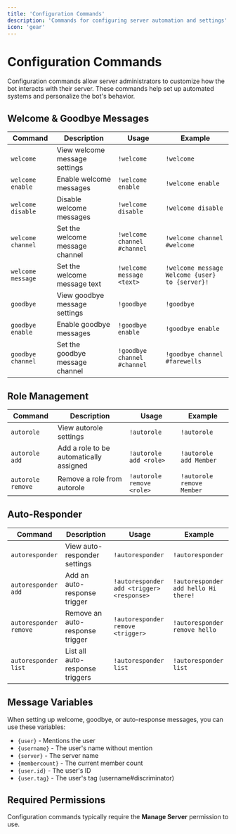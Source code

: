 ```yaml
---
title: 'Configuration Commands'
description: 'Commands for configuring server automation and settings'
icon: 'gear'
---
```


# Configuration Commands

Configuration commands allow server administrators to customize how the bot interacts with their server. These commands help set up automated systems and personalize the bot's behavior.

## Welcome & Goodbye Messages

| Command | Description | Usage | Example |
| ------- | ----------- | ----- | ------- |
| `welcome` | View welcome message settings | `!welcome` | `!welcome` |
| `welcome enable` | Enable welcome messages | `!welcome enable` | `!welcome enable` |
| `welcome disable` | Disable welcome messages | `!welcome disable` | `!welcome disable` |
| `welcome channel` | Set the welcome message channel | `!welcome channel #channel` | `!welcome channel #welcome` |
| `welcome message` | Set the welcome message text | `!welcome message <text>` | `!welcome message Welcome {user} to {server}!` |
| `goodbye` | View goodbye message settings | `!goodbye` | `!goodbye` |
| `goodbye enable` | Enable goodbye messages | `!goodbye enable` | `!goodbye enable` |
| `goodbye channel` | Set the goodbye message channel | `!goodbye channel #channel` | `!goodbye channel #farewells` |

## Role Management

| Command | Description | Usage | Example |
| ------- | ----------- | ----- | ------- |
| `autorole` | View autorole settings | `!autorole` | `!autorole` |
| `autorole add` | Add a role to be automatically assigned | `!autorole add <role>` | `!autorole add Member` |
| `autorole remove` | Remove a role from autorole | `!autorole remove <role>` | `!autorole remove Member` |

## Auto-Responder

| Command | Description | Usage | Example |
| ------- | ----------- | ----- | ------- |
| `autoresponder` | View auto-responder settings | `!autoresponder` | `!autoresponder` |
| `autoresponder add` | Add an auto-response trigger | `!autoresponder add <trigger> <response>` | `!autoresponder add hello Hi there!` |
| `autoresponder remove` | Remove an auto-response trigger | `!autoresponder remove <trigger>` | `!autoresponder remove hello` |
| `autoresponder list` | List all auto-response triggers | `!autoresponder list` | `!autoresponder list` |

## Message Variables

When setting up welcome, goodbye, or auto-response messages, you can use these variables:

- `{user}` - Mentions the user
- `{username}` - The user's name without mention
- `{server}` - The server name
- `{membercount}` - The current member count
- `{user.id}` - The user's ID
- `{user.tag}` - The user's tag (username#discriminator)

## Required Permissions

Configuration commands typically require the **Manage Server** permission to use.
